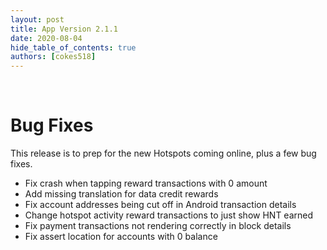 ```yaml
---
layout: post
title: App Version 2.1.1
date: 2020-08-04
hide_table_of_contents: true
authors: [cokes518]
---
```


&nbsp;

# Bug Fixes

This release is to prep for the new Hotspots coming online, plus a few bug fixes.

<!-- truncate -->

- Fix crash when tapping reward transactions with 0 amount
- Add missing translation for data credit rewards
- Fix account addresses being cut off in Android transaction details
- Change hotspot activity reward transactions to just show HNT earned
- Fix payment transactions not rendering correctly in block details
- Fix assert location for accounts with 0 balance
